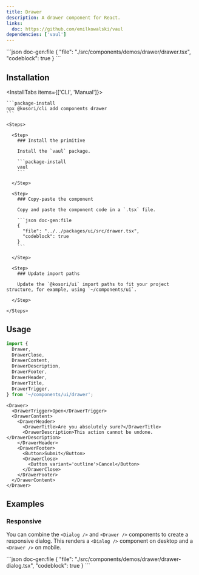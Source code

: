 ```yaml
---
title: Drawer
description: A drawer component for React.
links:
  doc: https://github.com/emilkowalski/vaul
dependencies: ['vaul']
---
```


<ComponentPreview name='drawer'>
```json doc-gen:file
{
  "file": "./src/components/demos/drawer/drawer.tsx",
  "codeblock": true
}
```
</ComponentPreview>

## Installation

<InstallTabs items={['CLI', 'Manual']}>

  <Tab value='CLI'>
  
    ```package-install
    npx @kosori/cli add components drawer
    ```

  </Tab>

  <Tab value='Manual'>

    <Steps>

      <Step>
        ### Install the primitive

        Install the `vaul` package.

        ```package-install
        vaul
        ```

      </Step>

      <Step>
        ### Copy-paste the component

        Copy and paste the component code in a `.tsx` file.

        ```json doc-gen:file
        {
          "file": "../../packages/ui/src/drawer.tsx",
          "codeblock": true
        }
        ```

      </Step>

      <Step>
        ### Update import paths

        Update the `@kosori/ui` import paths to fit your project structure, for example, using `~/components/ui`.

      </Step>

    </Steps>

  </Tab>

</InstallTabs>

## Usage

```ts
import {
  Drawer,
  DrawerClose,
  DrawerContent,
  DrawerDescription,
  DrawerFooter,
  DrawerHeader,
  DrawerTitle,
  DrawerTrigger,
} from '~/components/ui/drawer';
```

```tsx
<Drawer>
  <DrawerTrigger>Open</DrawerTrigger>
  <DrawerContent>
    <DrawerHeader>
      <DrawerTitle>Are you absolutely sure?</DrawerTitle>
      <DrawerDescription>This action cannot be undone.</DrawerDescription>
    </DrawerHeader>
    <DrawerFooter>
      <Button>Submit</Button>
      <DrawerClose>
        <Button variant='outline'>Cancel</Button>
      </DrawerClose>
    </DrawerFooter>
  </DrawerContent>
</Drawer>
```

## Examples

### Responsive

You can combine the `<Dialog />` and `<Drawer />` components to create a responsive dialog. This renders a `<Dialog />` component on desktop and a `<Drawer />` on mobile.

<ComponentPreview name='drawer-dialog'>
```json doc-gen:file
{
  "file": "./src/components/demos/drawer/drawer-dialog.tsx",
  "codeblock": true
}
```
</ComponentPreview>
